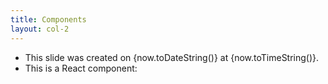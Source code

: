 ```yaml
---
title: Components
layout: col-2
---
```




- This slide was created on {now.toDateString()} at {now.toTimeString()}.
- This is a React component:

<Counter interval={250} />

<br />

[//]: # (TODO: Margin/border.)

<div className='flex flex-1 -m-2 border-l-2 border-zinc-300 '>
  <Graph />
</div>
